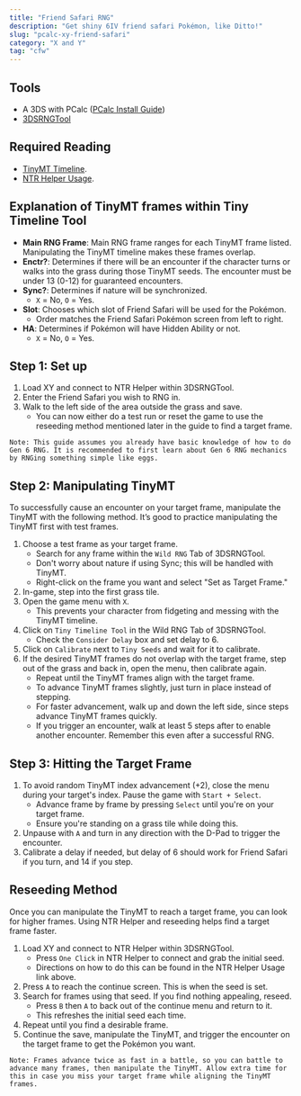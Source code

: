 ```yaml
---
title: "Friend Safari RNG"
description: "Get shiny 6IV friend safari Pokémon, like Ditto!"
slug: "pcalc-xy-friend-safari"
category: "X and Y"
tag: "cfw"
---
```


## Tools

- A 3DS with PCalc ([PCalc Install Guide](https://www.pokemonrng.com/misc-3ds-installing-pcalc))
- [3DSRNGTool](https://github.com/wwwwwwzx/3DSRNGTool/releases)

## Required Reading

- [TinyMT Timeline](https://github.com/wwwwwwzx/3DSRNGTool/wiki/Gen6-TinyMT-Timeline-Calibration).
- [NTR Helper Usage](https://www.pokemonrng.com/ntr-helper-usage).

## Explanation of TinyMT frames within Tiny Timeline Tool

- **Main RNG Frame**: Main RNG frame ranges for each TinyMT frame listed. Manipulating the TinyMT timeline makes these frames overlap.
- **Enctr?**: Determines if there will be an encounter if the character turns or walks into the grass during those TinyMT seeds. The encounter must be under 13 (0-12) for guaranteed encounters.
- **Sync?**: Determines if nature will be synchronized.
  - `X` = No, `O` = Yes.
- **Slot**: Chooses which slot of Friend Safari will be used for the Pokémon.
  - Order matches the Friend Safari Pokémon screen from left to right.
- **HA**: Determines if Pokémon will have Hidden Ability or not.
  - `X` = No, `O` = Yes.

## Step 1: Set up

1. Load XY and connect to NTR Helper within 3DSRNGTool.
2. Enter the Friend Safari you wish to RNG in.
3. Walk to the left side of the area outside the grass and save.
   - You can now either do a test run or reset the game to use the reseeding method mentioned later in the guide to find a target frame.

```
Note: This guide assumes you already have basic knowledge of how to do Gen 6 RNG. It is recommended to first learn about Gen 6 RNG mechanics by RNGing something simple like eggs.
```

## Step 2: Manipulating TinyMT

To successfully cause an encounter on your target frame, manipulate the TinyMT with the following method. It’s good to practice manipulating the TinyMT first with test frames.

1. Choose a test frame as your target frame.
   - Search for any frame within the `Wild RNG` Tab of 3DSRNGTool.
   - Don't worry about nature if using Sync; this will be handled with TinyMT.
   - Right-click on the frame you want and select "Set as Target Frame."
2. In-game, step into the first grass tile.
3. Open the game menu with `X`.
   - This prevents your character from fidgeting and messing with the TinyMT timeline.
4. Click on `Tiny Timeline Tool` in the Wild RNG Tab of 3DSRNGTool.
   - Check the `Consider Delay` box and set delay to 6.
5. Click on `Calibrate` next to `Tiny Seeds` and wait for it to calibrate.
6. If the desired TinyMT frames do not overlap with the target frame, step out of the grass and back in, open the menu, then calibrate again.
   - Repeat until the TinyMT frames align with the target frame.
   - To advance TinyMT frames slightly, just turn in place instead of stepping.
   - For faster advancement, walk up and down the left side, since steps advance TinyMT frames quickly.
   - If you trigger an encounter, walk at least 5 steps after to enable another encounter. Remember this even after a successful RNG.

## Step 3: Hitting the Target Frame

1. To avoid random TinyMT index advancement (+2), close the menu during your target's index. Pause the game with `Start + Select`.
   - Advance frame by frame by pressing `Select` until you're on your target frame.
   - Ensure you're standing on a grass tile while doing this.
2. Unpause with `A` and turn in any direction with the D-Pad to trigger the encounter.
3. Calibrate a delay if needed, but delay of 6 should work for Friend Safari if you turn, and 14 if you step.

## Reseeding Method

Once you can manipulate the TinyMT to reach a target frame, you can look for higher frames. Using NTR Helper and reseeding helps find a target frame faster.

1. Load XY and connect to NTR Helper within 3DSRNGTool.
   - Press `One Click` in NTR Helper to connect and grab the initial seed.
   - Directions on how to do this can be found in the NTR Helper Usage link above.
2. Press `A` to reach the continue screen. This is when the seed is set.
3. Search for frames using that seed. If you find nothing appealing, reseed.
   - Press `B` then `A` to back out of the continue menu and return to it.
   - This refreshes the initial seed each time.
4. Repeat until you find a desirable frame.
5. Continue the save, manipulate the TinyMT, and trigger the encounter on the target frame to get the Pokémon you want.

```
Note: Frames advance twice as fast in a battle, so you can battle to advance many frames, then manipulate the TinyMT. Allow extra time for this in case you miss your target frame while aligning the TinyMT frames.
```

